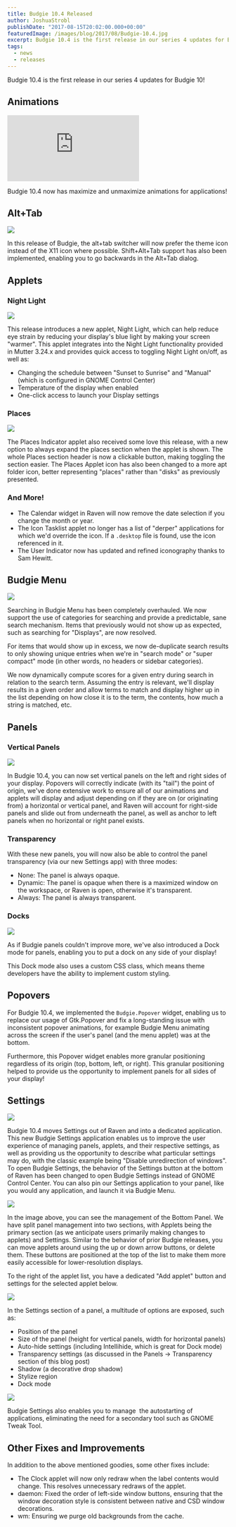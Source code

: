 ```yaml
---
title: Budgie 10.4 Released
author: JoshuaStrobl
publishDate: "2017-08-15T20:02:00.000+00:00"
featuredImage: /images/blog/2017/08/Budgie-10.4.jpg
excerpt: Budgie 10.4 is the first release in our series 4 updates for Budgie 10!
tags:
  - news
  - releases
---
```


Budgie 10.4 is the first release in our series 4 updates for Budgie 10!

## Animations

<iframe
  src="https://www.youtube.com/embed/ZsCmJ87MW_M?feature=oembed"
  frameBorder="0"
  allow="accelerometer; autoplay; clipboard-write; encrypted-media; gyroscope; picture-in-picture"
  allowFullScreen=""
></iframe>

Budgie 10.4 now has maximize and unmaximize animations for applications!

## Alt+Tab

![](/images/blog/2017/08/AltTab.jpg)

In this release of Budgie, the alt+tab switcher will now prefer the theme icon instead of the X11 icon where possible. Shift+Alt+Tab support has also been implemented, enabling you to go backwards in the Alt+Tab dialog.

## Applets

### Night Light

![](/images/blog/2017/08/NightLight.jpg)

This release introduces a new applet, Night Light, which can help reduce eye strain by reducing your display's blue light by making your screen "warmer". This applet integrates into the Night Light functionality provided in Mutter 3.24.x and provides quick access to toggling Night Light on/off, as well as:

- Changing the schedule between "Sunset to Sunrise" and "Manual" (which is configured in GNOME Control Center)
- Temperature of the display when enabled
- One-click access to launch your Display settings

### Places

![](/images/blog/2017/08/Places.jpg)

The Places Indicator applet also received some love this release, with a new option to always expand the places section when the applet is shown. The whole Places section header is now a clickable button, making toggling the section easier. The Places Applet icon has also been changed to a more apt folder icon, better representing "places" rather than "disks" as previously presented.

### And More!

- The Calendar widget in Raven will now remove the date selection if you change the month or year.
- The Icon Tasklist applet no longer has a list of "derper" applications for which we'd override the icon. If a `.desktop` file is found, use the icon referenced in it.
- The User Indicator now has updated and refined iconography thanks to Sam Hewitt.

## Budgie Menu

![](/images/blog/2017/08/Budgie_Menu.jpg)

Searching in Budgie Menu has been completely overhauled. We now support the use of categories for searching and provide a predictable, sane search mechanism. Items that previously would not show up as expected, such as searching for "Displays", are now resolved.

For items that would show up in excess, we now de-duplicate search results to only showing unique entries when we're in "search mode" or "super compact" mode (in other words, no headers or sidebar categories).

We now dynamically compute scores for a given entry during search in relation to the search term. Assuming the entry is relevant, we'll display results in a given order and allow terms to match and display higher up in the list depending on how close it is to the term, the contents, how much a string is matched, etc.

## Panels

### Vertical Panels

![](/images/blog/2017/08/LeftAndRightPanels.jpg)

In Budgie 10.4, you can now set vertical panels on the left and right sides of your display. Popovers will correctly indicate (with its "tail") the point of origin, we've done extensive work to ensure all of our animations and applets will display and adjust depending on if they are on (or originating from) a horizontal or vertical panel, and Raven will account for right-side panels and slide out from underneath the panel, as well as anchor to left panels when no horizontal or right panel exists.

### Transparency

With these new panels, you will now also be able to control the panel transparency (via our new Settings app) with three modes:

- None: The panel is always opaque.
- Dynamic: The panel is opaque when there is a maximized window on the workspace, or Raven is open, otherwise it's transparent.
- Always: The panel is always transparent.

### Docks

![](/images/blog/2017/08/Budgie_Panel_Dockmode.jpg)

As if Budgie panels couldn't improve more, we've also introduced a Dock mode for panels, enabling you to put a dock on any side of your display!

This Dock mode also uses a custom CSS class, which means theme developers have the ability to implement custom styling.

## Popovers

For Budgie 10.4, we implemented the `Budgie.Popover` widget, enabling us to replace our usage of Gtk.Popover and fix a long-standing issue with inconsistent popover animations, for example Budgie Menu animating across the screen if the user's panel (and the menu applet) was at the bottom.

Furthermore, this Popover widget enables more granular positioning regardless of its origin (top, bottom, left, or right). This granular positioning helped to provide us the opportunity to implement panels for all sides of your display!

## Settings

![](/images/blog/2017/08/Budgie_Settings.jpg)

Budgie 10.4 moves Settings out of Raven and into a dedicated application. This new Budgie Settings application enables us to improve the user experience of managing panels, applets, and their respective settings, as well as providing us the opportunity to describe what particular settings may do, with the classic example being "Disable unredirection of windows". To open Budgie Settings, the behavior of the Settings button at the bottom of Raven has been changed to open Budgie Settings instead of GNOME Control Center. You can also pin our Settings application to your panel, like you would any application, and launch it via Budgie Menu.

![](/images/blog/2017/08/Budgie_Panel_Applets.jpg)

In the image above, you can see the management of the Bottom Panel. We have split panel management into two sections, with Applets being the primary section (as we anticipate users primarily making changes to applets) and Settings. Similar to the behavior of prior Budgie releases, you can move applets around using the up or down arrow buttons, or delete them. These buttons are positioned at the top of the list to make them more easily accessible for lower-resolution displays.

To the right of the applet list, you have a dedicated "Add applet" button and settings for the selected applet below.

![](/images/blog/2017/08/Budgie_Panel_Settings.jpg)

In the Settings section of a panel, a multitude of options are exposed, such as:

- Position of the panel
- Size of the panel (height for vertical panels, width for horizontal panels)
- Auto-hide settings (including Intellihide, which is great for Dock mode)
- Transparency settings (as discussed in the Panels -> Transparency section of this blog post)
- Shadow (a decorative drop shadow)
- Stylize region
- Dock mode

![](/images/blog/2017/08/Budgie_Settings_Autostart.jpg)

Budgie Settings also enables you to manage  the autostarting of applications, eliminating the need for a secondary tool such as GNOME Tweak Tool.

## Other Fixes and Improvements

In addition to the above mentioned goodies, some other fixes include:

- The Clock applet will now only redraw when the label contents would change. This resolves unnecessary redraws of the applet.
- daemon: Fixed the order of left-side window buttons, ensuring that the window decoration style is consistent between native and CSD window decorations.
- wm: Ensuring we purge old backgrounds from the cache.

<OCCallout />
